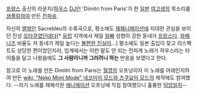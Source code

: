 {{{#!html
<script type="text/javascript" src="http://ext.nicovideo.jp/thumb_watch/sm2820498"></script><noscript><a href="http://www.nicovideo.jp/watch/sm2820498">【ニコニコ動画】LOVE LOVE MODE</a></noscript>
</object>}}}

[[프랑스]] 출신의 라운지/[[하우스]] [[DJ]]인 'Dimitri from Paris'가 한 [[일본]] [[여고생]]의 목소리를 [[샘플링]]하여 만든 [[전파송]].

자신의 [[앨범]]인 Sacrebleu의 수록곡으로, 평소에도 [[재패니메이션]]에 지대한 관심을 보이던 진성 [[오타쿠]]였던데다[* [[유럽]] 지역에서 제일 [[일빠]] 성향이 강한 동네가 [[프랑스]]다. [[와패니즈]] 비율도 저 동네가 제일 높다는 [[불편한 진실]]이...] 평소에도 일본 출입이 잦고 리스펙트도 상당한 편이었던지라, 업계에서는 이런 말도 안 되는 전파계 노래가 하우스라는 타이틀을 달고 나왔음에도 '''그 사람이니까 그러려니 하는''' 반응을 보였다고 한다.

참고로 이 노래를 만든 Dimitri from Paris는 [[월영]]의 오프닝이자 이 노래를 어레인지하여 만든 [[wiki: "Neko Mimi Mode" 네코미미 모드와 츠쿠요미 모드]]의 제작에도 참여했다. --자기 노래를 재해석한 [[애니메이션]] 오프닝에 직접 참여했으니 훌륭한 [[덕업일치]]--
